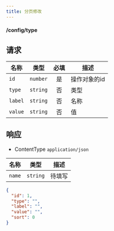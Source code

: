 ```yaml
---
title: 分页修改
---
```


#### <PUT>/config/type</PUT>

## 请求

<APITable>

| 名称 | 类型 | 必填 | 描述 |
| --- | :-: | :-: | --- |
| `id` | `number` | 是 | 操作对象的id |
| `type` | `string` | 否 | 类型 |
| `label` | `string` | 否 | 名称 |
| `value` | `string` | 否 | 值 |

</APITable>

## 响应

- ContentType `application/json`

<APITable>

| 名称 | 类型 | 描述 |
| --- | :-: | --- |
| `name` | `string` | 待填写 |

</APITable>

```json title="示例"
{
  "id": 1,
  "type": "",
  "label": "",
  "value": "",
  "sort": 0
}
```
